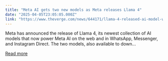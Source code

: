 ```yaml
---
title: "Meta AI gets two new models as Meta releases Llama 4"
date: "2025-04-05T23:05:05.000Z"
link: "https://www.theverge.com/news/644171/llama-4-released-ai-model-whatsapp-messenger-instagram-direct"
---
```


Meta has announced the release of Llama 4, its newest collection of AI models that now power Meta AI on the web and in WhatsApp, Messenger, and Instagram Direct. The two models, also available to down...

[Read more](https://www.theverge.com/news/644171/llama-4-released-ai-model-whatsapp-messenger-instagram-direct)

